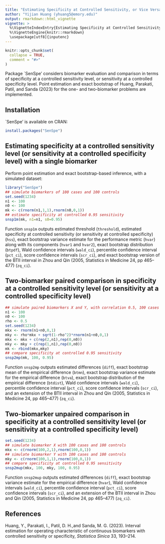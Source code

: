 ```yaml
---
title: "Estimating Specificity at Controlled Sensitivity, or Vice Versa"
author: "Yijian Huang (yhuang5@emory.edu)"
output: rmarkdown::html_vignette
vignette: >
  %\VignetteIndexEntry{Estimating Specificity at Controlled Sensitivity, or Vice Versa}
  %\VignetteEngine{knitr::rmarkdown}
  \usepackage[utf8]{inputenc}
---
```


```r
knitr::opts_chunk$set(
  collapse = TRUE,
  comment = "#>"
)
```

Package `SenSpe' considers biomarker evaluation and comparison in terms of
specificity at a controlled sensitivity level, or sensitivity at a controlled
specificity level. Point estimation and exact bootstrap of Huang, Parakati,
Patil, and Sanda (2023) for the one- and two-biomarker problems are implemented.

## Installation
`SenSpe' is available on CRAN:
```r
install.packages("SenSpe")
```

## Estimating specificity at a controlled sensitivity level (or sensitivity at a controlled specificity level) with a single biomarker
Perform point estimation and exact bootstrap-based inference, with a simulated dataset:
```r
library("SenSpe")
## simulate biomarkers of 100 cases and 100 controls
set.seed(1234)
n1 <- 100
n0 <- 100
mk <- c(rnorm(n1,1,1),rnorm(n0,0,1))
## estimate specificity at controlled 0.95 sensitivity
snsp1m(mk, n1=n1, s0=0.95)
```
Function `snsp1m` outputs estimated threshold (`threshold`), estimated specificity at controlled sensitivity (or sensitivity at controlled
specificity) (`hss`), exact bootstrap variance estimate for the performance
metric (`hvar`) along with its components (`hvar1` and `hvar2`), exact bootstrap distribution (`btpdf`), Wald confidence intervals (`wald_ci`), percentile confidence interval (`pct_ci`), score confidence intervals (`scr_ci`), and exact bootstrap version of the BTII interval in Zhou and Qin (2005, Statistics in Medicine 24, pp 465–477) (`zq_ci`).

## Two-biomarker paired comparison in specificity at a controlled sensitivity level (or sensitivity at a controlled specificity level)
```r
## simulate paired biomarkers X and Y, with correlation 0.5, 100 cases and 100 controls
n1 <- 100
n0 <- 100
rho <- 0.5
set.seed(1234)
mkx <- rnorm(n1+n0,0,1)
mky <- rho*mkx + sqrt(1-rho^2)*rnorm(n1+n0,0,1)
mkx <- mkx + c(rep(2,n1),rep(0,n0))
mky <- mky + c(rep(1,n1),rep(0,n0))
mk <- rbind(mkx,mky)
## compare specificity at controlled 0.95 sensitivity
snsp2mp(mk, 100, 0.95)
```
Function `snsp2mp` outputs estimated differences (`diff`), exact bootstrap
mean of the empirical difference (`btmn`), exact bootstrap variance estimate for the empirical difference (`btva`), exact bootstrap distribution of the empirical difference (`btdist`), Wald confidence intervals (`wald_ci`), percentile confidence interval (`pct_ci`), score confidence intervals (`scr_ci`), and an extension of the BTII interval in Zhou and Qin (2005, Statistics in Medicine 24, pp 465–477) (`zq_ci`).

## Two-biomarker unpaired comparison in specificity at a controlled sensitivity level (or sensitivity at a controlled specificity level)
```r
set.seed(1234)
## simulate biomarker X with 100 cases and 100 controls
mkx <- c(rnorm(100,2,1),rnorm(100,0,1))
## simulate biomarker Y with 100 cases and 100 controls
mky <- c(rnorm(100,1,1),rnorm(100,0,1))
## compare specificity at controlled 0.95 sensitivity
snsp2mup(mkx, 100, mky, 100, 0.95)
```
Function `snsp2mup` outputs estimated differences (`diff`), exact bootstrap variance estimate for the empirical difference (`hvar`), Wald confidence intervals (`wald_ci`), percentile confidence interval (`pct_ci`), score confidence intervals (`scr_ci`), and an extension of the BTII interval in Zhou and Qin (2005, Statistics in Medicine 24, pp 465–477) (`zq_ci`).

## References
Huang, Y., Parakati, I., Patil, D. H.,and Sanda, M. G. (2023). Interval estimation for operating characteristic of continuous biomarkers with controlled sensitivity or specificity, _Statistica Sinica_ 33, 193–214.